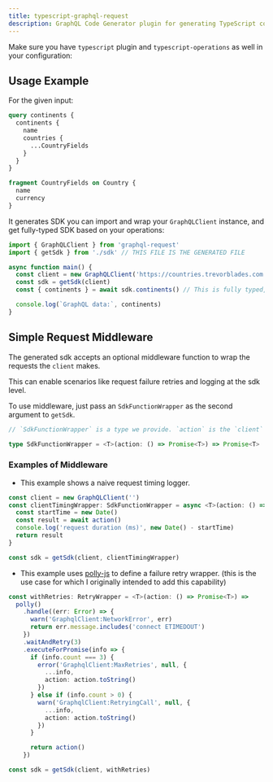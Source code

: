 ```yaml
---
title: typescript-graphql-request
description: GraphQL Code Generator plugin for generating TypeScript code using graphql-request. This plugin generates a fully-typed SDK based on your GraphQL operations.
---
```



<PluginHeader />

<Callout>Make sure you have `typescript` plugin and `typescript-operations` as well in your configuration:</Callout>

<PluginApiDocs />

## Usage Example

For the given input:

```graphql
query continents {
  continents {
    name
    countries {
      ...CountryFields
    }
  }
}

fragment CountryFields on Country {
  name
  currency
}
```

It generates SDK you can import and wrap your `GraphQLClient` instance, and get fully-typed SDK based on your operations:

```ts
import { GraphQLClient } from 'graphql-request'
import { getSdk } from './sdk' // THIS FILE IS THE GENERATED FILE

async function main() {
  const client = new GraphQLClient('https://countries.trevorblades.com')
  const sdk = getSdk(client)
  const { continents } = await sdk.continents() // This is fully typed, based on the query

  console.log(`GraphQL data:`, continents)
}
```

## Simple Request Middleware

The generated sdk accepts an optional middleware function to wrap the requests the `client` makes.

This can enable scenarios like request failure retries and logging at the sdk level.

To use middleware, just pass an `SdkFunctionWrapper` as the second argument to `getSdk`.

```ts
// `SdkFunctionWrapper` is a type we provide. `action` is the `client` request execution generated by this template. The wrapper MUST invoke `action()` and should return the promise returned by `action`, or its resolution.

type SdkFunctionWrapper = <T>(action: () => Promise<T>) => Promise<T>
```

### Examples of Middleware

- This example shows a naive request timing logger.

```ts
const client = new GraphQLClient('')
const clientTimingWrapper: SdkFunctionWrapper = async <T>(action: () => Promise<T>): Promise<T> => {
  const startTime = new Date()
  const result = await action()
  console.log('request duration (ms)', new Date() - startTime)
  return result
}

const sdk = getSdk(client, clientTimingWrapper)
```

- This example uses [polly-js](https://github.com/mauricedb/polly-js) to define a failure retry wrapper. (this is the use case for which I originally intended to add this capability)

```ts
const withRetries: RetryWrapper = <T>(action: () => Promise<T>) =>
  polly()
    .handle((err: Error) => {
      warn('GraphqlClient:NetworkError', err)
      return err.message.includes('connect ETIMEDOUT')
    })
    .waitAndRetry(3)
    .executeForPromise(info => {
      if (info.count === 3) {
        error('GraphqlClient:MaxRetries', null, {
          ...info,
          action: action.toString()
        })
      } else if (info.count > 0) {
        warn('GraphqlClient:RetryingCall', null, {
          ...info,
          action: action.toString()
        })
      }

      return action()
    })

const sdk = getSdk(client, withRetries)
```
